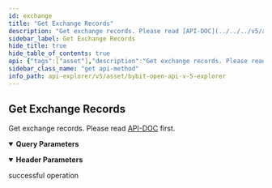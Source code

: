 ```yaml
---
id: exchange
title: "Get Exchange Records"
description: "Get exchange records. Please read [API-DOC](../../../v5/asset/exchange#) first."
sidebar_label: Get Exchange Records
hide_title: true
hide_table_of_contents: true
api: {"tags":["asset"],"description":"Get exchange records. Please read [API-DOC](../../../v5/asset/exchange#) first.","operationId":"exchange","parameters":[{"name":"apiKey","in":"header","description":"If not input, the default one will be used","required":false,"schema":{"type":"string"}},{"name":"secret","in":"header","description":"If not input, the default one will be used","required":false,"schema":{"type":"string"}},{"name":"fromCoin","in":"query","description":"From coin","required":false,"schema":{"type":"string"}},{"name":"toCoin","in":"query","description":"To coin","required":false,"schema":{"type":"string"}},{"name":"limit","in":"query","description":"Limit size. 1-50","required":false,"schema":{"type":"integer","default":20}},{"name":"cursor","in":"query","description":"Cursor, used to pagination","required":false,"schema":{"type":"string"}}],"responses":{"200":{"description":"successful operation"}},"method":"get","path":"/v5/asset/exchange/order-record","servers":[{"url":"https://api-testnet.bybit.com","description":"Testnet server"}],"info":{"description":"Collection of v5 Restul API\n","version":"3.0.0","title":"Bybit Open API v5 explorer"},"postman":{"name":"Get Exchange Records","description":{"content":"Get exchange records. Please read [API-DOC](../../../v5/asset/exchange#) first.","type":"text/plain"},"url":{"path":["v5","asset","exchange","order-record"],"host":["{{baseUrl}}"],"query":[{"disabled":false,"description":{"content":"From coin","type":"text/plain"},"key":"fromCoin","value":""},{"disabled":false,"description":{"content":"To coin","type":"text/plain"},"key":"toCoin","value":""},{"disabled":false,"description":{"content":"Limit size. 1-50","type":"text/plain"},"key":"limit","value":""},{"disabled":false,"description":{"content":"Cursor, used to pagination","type":"text/plain"},"key":"cursor","value":""}],"variable":[]},"header":[{"disabled":false,"description":{"content":"If not input, the default one will be used","type":"text/plain"},"key":"apiKey","value":""},{"disabled":false,"description":{"content":"If not input, the default one will be used","type":"text/plain"},"key":"secret","value":""}],"method":"GET"}}
sidebar_class_name: "get api-method"
info_path: api-explorer/v5/asset/bybit-open-api-v-5-explorer
---
```



## Get Exchange Records



Get exchange records. Please read [API-DOC](../../../v5/asset/exchange#) first.

<details style={{"marginBottom":"1rem"}} data-collapsed={false} open={true}><summary style={{}}><strong>Query Parameters</strong></summary><div><ul><ParamsItem className={"paramsItem"} param={{"name":"fromCoin","in":"query","description":"From coin","required":false,"schema":{"type":"string"}}}></ParamsItem><ParamsItem className={"paramsItem"} param={{"name":"toCoin","in":"query","description":"To coin","required":false,"schema":{"type":"string"}}}></ParamsItem><ParamsItem className={"paramsItem"} param={{"name":"limit","in":"query","description":"Limit size. 1-50","required":false,"schema":{"type":"integer","default":20}}}></ParamsItem><ParamsItem className={"paramsItem"} param={{"name":"cursor","in":"query","description":"Cursor, used to pagination","required":false,"schema":{"type":"string"}}}></ParamsItem></ul></div></details><details style={{"marginBottom":"1rem"}} data-collapsed={false} open={true}><summary style={{}}><strong>Header Parameters</strong></summary><div><ul><ParamsItem className={"paramsItem"} param={{"name":"apiKey","in":"header","description":"If not input, the default one will be used","required":false,"schema":{"type":"string"}}}></ParamsItem><ParamsItem className={"paramsItem"} param={{"name":"secret","in":"header","description":"If not input, the default one will be used","required":false,"schema":{"type":"string"}}}></ParamsItem></ul></div></details><div><ApiTabs><TabItem label={"200"} value={"200"}><div>

successful operation

</div><div></div></TabItem></ApiTabs></div>
      